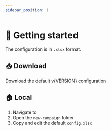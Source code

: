 ```yaml
---
sidebar_position: 1
---
```



# 🏃 Getting started

The <ExcelIcon /> configuration is in `.xlsx` format.

## 📥 Download

Download the default <ExcelIcon /> <ExcelFile version={VERSION}>v{VERSION} configuration</ExcelFile>

## 🏠 Local

1. Navigate to <ExampleDirectory version={VERSION} />
2. Open the `new-campaign` folder
3. Copy and edit the default <ExcelIcon /> `config.xlsx`
